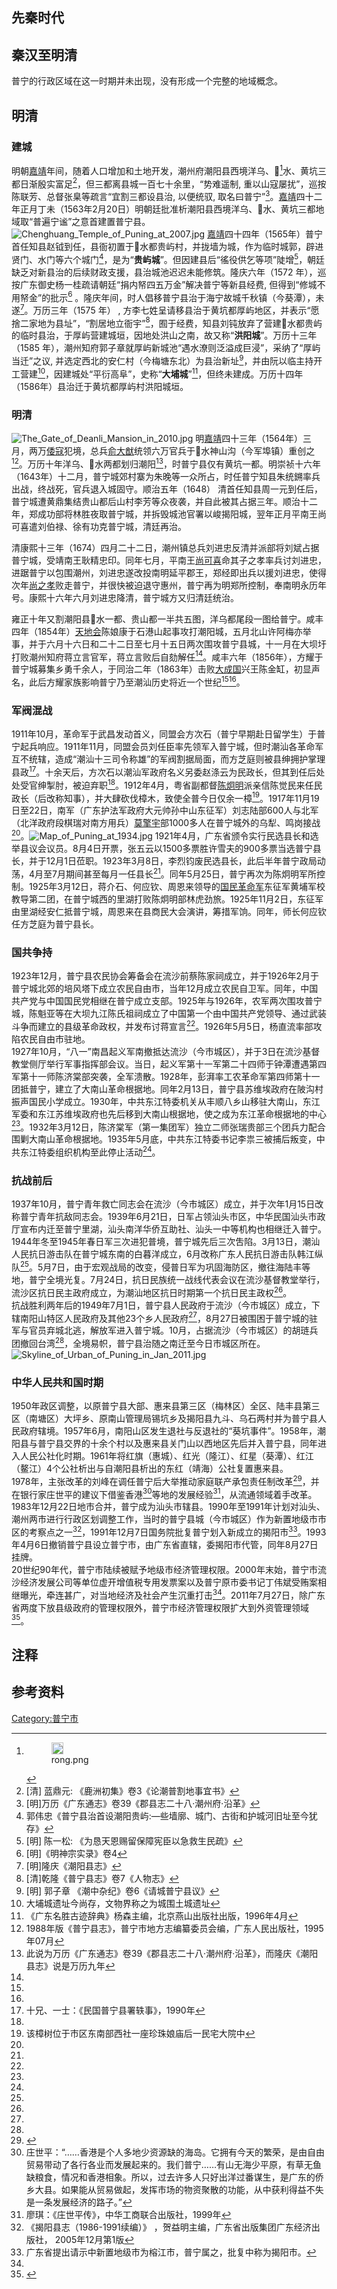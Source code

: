 {{全局僻字|𣴛|⿰氵戎}}
{{lead section|time=2012-02-08T06:52:22+00:00}}
== 先秦时代 ==
== 秦汉至明清 ==
普宁的行政区域在这一时期并未出现，没有形成一个完整的地域概念。
== 明清 ==
=== 建城 ===
明朝[[嘉靖|嘉靖]]年间，随着人口增加和土地开发，潮州府潮阳县西境洋乌、𣴛<ref group="注">[[File:rong.png|19px]]</ref>水、黄坑三都日渐殷实富足<ref name="documenta" group="参"> [清] 蓝鼎元: 《鹿洲初集》卷3《论潮普割地事宜书》</ref>，但三都离县城一百七十余里，“势难遥制, 重以山寇屡扰”，巡按陈联芳、总督张臬等疏言“宜割三都设县治, 以便统驭, 取名曰普宁”<ref name="documentb" group="参">[明]万历《广东通志》卷39《郡县志二十八·潮州府·沿革》</ref>。[[嘉靖|嘉靖]]四十二年正月丁未（1563年2月20日）明朝廷批准析潮阳县西境洋乌、𣴛水、黄坑三都地域取“普遍宁谧”之意首建置普宁县。<br />
[[File:Chenghuang_Temple_of_Puning_at_2007.jpg|thumb]]
[[嘉靖|嘉靖]]四十四年（1565年）普宁首任知县赵钺到任，县衙初置于𣴛水都贵屿村，并拢墙为城，作为临时城郭，辟进贤门、水门等六个城门<ref group="参">郭伟忠《普宁县治首设潮阳贵屿:—些墙廓、城门、古街和护城河旧址至今犹存》</ref>，是为“'''贵屿城'''”。但因建县后“徭役供乞等项”陡增<ref group="参">[明] 陈一松: 《为恳天恩赐留保障宪臣以急救生民疏》</ref>，朝廷缺乏对新县治的后续财政支援，县治城池迟迟未能修筑。隆庆六年（1572 年），巡按广东御史杨一桂疏请朝廷“捐内帑四五万金”解决普宁等新县经费, 但得到“修城不用帑金”的批示<ref group="参"> [明]《明神宗实录》卷4</ref> 。隆庆年间，时人倡移普宁县治于海宁故城千秋镇（今葵潭），未遂<ref group="参">[明]隆庆《潮阳县志》</ref>。万历三年（1575 年） , 方李七姓呈请移县治于黄坑都厚屿地区，并表示“愿捨二家地为县址”，“割居地立衙宇”<ref group="参"> [清]乾隆《普宁县志》卷7《人物志》</ref>，囿于经费，知县刘钝放弃了营建𣴛水都贵屿的临时县治，于厚屿营建城垣，因地处洪山之南，故又称“'''洪阳城'''”。万历十三年（1585 年），潮州知府郭子章就厚屿新城池“遇水潦则泛溢成巨浸”，采纳了“厚屿当迁”之议, 并选定西北的安仁村（今梅塘东北）为县治新址<ref group="参">[明] 郭子章 《潮中杂纪》卷6《请城普宁县议》</ref>，并由阮以临主持开工营建<ref group="注">大埔城遗址今尚存，文物界称之为城围土城遗址</ref>，因建城处“平衍高阜”，史称“'''大埔城'''”<ref name=wwdict group="参">《广东名胜古迹辞典》杨森主编，北京燕山出版社出版，1996年4月</ref>，但终未建成。万历十四年（1586年）县治迁于黄坑都厚屿村洪阳城垣。

=== 明清 ===
[[File:The_Gate_of_Deanli_Mansion_in_2010.jpg|thumb]]
明[[嘉靖|嘉靖]]四十三年（1564年）三月，两万[[倭寇|倭寇]]犯境，总兵[[俞大猷|俞大猷]]统领六万官兵于𣴛水神山沟（今军埠镇）重创之<ref name=88xz group="参">1988年版《普宁县志》，普宁市地方志编纂委员会编，广东人民出版社，1995年07月</ref>。万历十年洋乌、𣴛水两都划归潮阳<ref group="注">此说为万历《广东通志》卷39《郡县志二十八·潮州府·沿革》，而隆庆《潮阳县志》说是万历九年</ref>，时普宁县仅有黄坑一都。明崇祯十六年（1643年）十二月，普宁城郊村寨为朱晚等一众所占，时任普宁知县朱统鎙率兵出战，终战死，官兵退入城固守。顺治五年（1648） 清首任知县周一元到任后，普宁城遭黄鼎集结贵山都后山村李芳等众夜袭，并自此被其占据三年。顺治十二年，郑成功部将林胜夜取普宁城，并拆毁城池官署以峻揭阳城，翌年正月平南王尚可喜遣刘伯禄、徐有功克普宁城，清廷再治。

清康熙十三年（1674）四月二十二日，潮州镇总兵刘进忠反清并派部将刘斌占据普宁城，受靖南王耿精忠印。同年七月，平南王[[尚可喜|尚可喜]]命其子之孝率兵讨刘进忠，进踞普宁以包围潮州，刘进忠遂改投南明延平郡王，郑经即出兵以援刘进忠，使得次年[[尚之孝|尚之孝]]败走普宁，并很快被迫退守惠州，普宁再为明郑所控制，奉南明永历年号。康熙十六年六月刘进忠降清，普宁城方又归清廷统治。

雍正十年又割潮阳县𣴛水一都、贵山都一半共五图，洋乌都尾段一图给普宁。咸丰四年（1854年）[[天地会|天地会]]陈娘康于石港山起事攻打潮阳城，五月北山许阿梅亦举事，并于六月十六日和二十二日至七月十五日两次围攻普宁县城，十一月在大坝圩打败潮州知府蒋立言官军，蒋立言败后自劾解任<ref name=88xz group="参"></ref>。咸丰六年（1856年），方耀于普宁城募集乡勇千余人，于同治二年（1863年）击败[[大成国|大成国]]兴王陈金缸，初显声名，此后方耀家族影响普宁乃至潮汕历史将近一个世纪<ref name=minguo group="参"></ref><ref name=dang group="参"></ref>。

=== 军阀混战 ===
1911年10月，革命军于武昌发动首义，同盟会方次石（普宁早期赴日留学生）于普宁起兵响应。1911年11月，同盟会员刘任臣率先领军入普宁城，但时潮汕各革命军互不统辖，造成“潮汕十三司令称雄”的军阀割据局面，而方芝庭则被县绅拥护掌理县政<ref name=minguo group="参">十兄、一士：《民国普宁县署轶事》，1990年</ref>。十余天后，方次石以潮汕军政府名义另委赵涤云为民政长，但其到任后处处受官绅掣肘，被迫弃职<ref name=minguo group="参"></ref>。1912年4月，粤省副都督[[陈炯明|陈炯明]]派亲信陈觉民来任民政长（后改称知事），并大肆砍伐樟木，致使全普今日仅余一樟<ref group="注">该樟树位于市区东南部西社一座珍珠娘庙后一民宅大院中</ref>。1917年11月19日至22日，南军（广东护法军政府大元帅孙中山东征军）刘志陆部600人与北军（北洋政府段棋瑞对南方用兵）[[莫擎宇|莫擎宇]]部1000多人在普宁城外的乌犁、鸣岗接战<ref name=88xz group="参"></ref>。[[File:Map_of_Puning_at_1934.jpg|thumb]]
1921年4月，广东省颁令实行民选县长和选举县议会议员。8月4日开票，张五云以1500多票胜许雪夫的900多票当选普宁县长，并于12月1日莅职。1923年3月8日，李烈钧废民选县长，此后半年普宁政局动荡，4月至7月期间甚至每月一任县长<ref name=minguo group="参"></ref>。同年5月25日，普宁再次为陈炯明军所控制。1925年3月12日，蒋介石、何应钦、周恩来领导的[[国民革命军|国民革命军]]东征军黄埔军校教导第二团，在普宁城西的里湖打败陈炯明部林虎劲旅。1925年11月2日，东征军由里湖经安仁抵普宁城，周恩来在县商民大会演讲，筹措军饷。同年，师长何应钦任方芝庭为普宁县长。

=== 国共争持 ===
1923年12月，普宁县农民协会筹备会在流沙前蔡陈家祠成立，并于1926年2月于普宁城北郊的培风塔下成立农民自由市，当年12月成立农民自卫军。同年，中国共产党与中国国民党相继在普宁成立支部。1925年与1926年，农军两次围攻普宁城，陈魁亚等在大坝九江陈氏祖祠成立了中国第一个由中国共产党领导、通过武装斗争而建立的县级革命政权，并发布讨蒋宣言<ref name=dang group="参"></ref>。1926年5月5日，杨直流率部攻陷农民自由市驻地。<br />
1927年10月，“八一”南昌起义军南撤抵达流沙（今市城区），并于3日在流沙基督教堂侧厅举行军事指挥部会议。当日，起义军第十一军第二十四师于钟潭遭遇第四军第十一师陈济棠部突袭，全军溃散。1928年，彭湃率工农革命军第四师第十一团抵普宁，建立了大南山革命根据地。同年2月13日，普宁县苏维埃政府在陂沟村振声国民小学成立。1930年，中共东江特委机关从丰顺八乡山移驻大南山，东江军委和东江苏维埃政府也先后移到大南山根据地，使之成为东江革命根据地的中心<ref name=dang group="参"></ref>。1932年3月12日，陈济棠军（第一集团军）独立二师张瑞贵部三个团兵力配合围剿大南山革命根据地。1935年5月底，中共东江特委书记李祟三被捕后叛变，中共东江特委组织机构至此停止活动<ref name=dang group="参"></ref>。

=== 抗战前后 ===
1937年10月，普宁青年救亡同志会在流沙（今市城区）成立，并于次年1月15日改称普宁青年抗敌同志会。1939年6月21日，日军占领汕头市区，中华民国汕头市政厅宣布内迁至普宁里湖，汕头南洋华侨互助社、汕头一中等机构也相继迁入普宁。1944年冬至1945年春日军三次进犯普境，普宁城先后三次吿陷。3月13日，潮汕人民抗日游击队在普宁城东南的白暮洋成立，6月改称广东人民抗日游击队韩江纵队<ref name=dang group="参"></ref>。5月7日，由于宏观战局的改变，侵普日军为巩固海防区，撤往海陆丰等地，普宁全境光复。7月24日，抗日民族统一战线代表会议在流沙基督教堂举行，流沙区抗日民主政府成立，为潮汕地区抗日时期第一个抗日民主政权<ref name=dang group="参"></ref>。<br />
抗战胜利两年后的1949年7月1日，普宁县人民政府于流沙（今市城区）成立，下辖南阳山特区人民政府及其他23个乡人民政府<ref name=dang group="参"></ref>，8月27日被围困于普宁城的驻军与官员弃城北逃，解放军进入普宁城。10月，占据流沙（今市城区）的胡琏兵团撤回台湾<ref name=dang group="参"></ref>，全境易帜，普宁县治随之南迁至今日市城区所在。
[[File:Skyline_of_Urban_of_Puning_in_Jan_2011.jpg|thumb]]
=== 中华人民共和国时期 ===
1950年政区调整，以原普宁县大部、惠来县第三区（梅林区）全区、陆丰县第三区（南塘区）大坪乡、原南山管理局锡坑乡及揭阳县九斗、乌石两村并为普宁县人民政府辖境。1957年6月，南阳山区发生退社与反退社的“葵坑事件”。1958年，潮阳县与普宁县交界的十余个村以及惠来县关门山以西地区先后并入普宁县，同年进入人民公社化时期。1961年将红旗（惠城）、红光（隆江）、红星（葵潭）、红江（鳌江）4个公社析出与自潮阳县析出的东红（靖海）公社复置惠来县。<br />  
1978年，主张改革的刘峰在调任普宁后大举推动家庭联产承包责任制改革<ref group="参">{{cite web |language=zh-hans |url=http://finance.jrj.com.cn/people/2009/09/0314335970837.shtml |title=刘峰：改革创新是特区强大生命力源泉 |publisher=金融界，原载于汕头日报 |date=2008-12-19 |access-date=2012-02-08 |archive-date=2020-07-21 |archive-url=https://web.archive.org/web/20200721143750/http://finance.jrj.com.cn/people/2009/09/0314335970837.shtml |dead-url=no }}</ref>，并在银行家庄世平的建议下借鉴香港<ref group="注">庄世平：“……香港是个人多地少资源缺的海岛。它拥有今天的繁荣，是由自由贸易带动了各行各业而发展起来的。我们普宁……有山无海少平原，有草无鱼缺粮食，情况和香港相象。所以，过去许多人只好出洋过番谋生，是广东的侨乡大县。如果能从贸易做起，发挥市场的物资聚散的功能，从中获利得益不失是一条发展经济的路子。”</ref>等地的发展经验<ref group="参">廖琪：《庄世平传》，中华工商联合出版社，1999年</ref>，从流通领域着手改革。1983年12月22日地市合并，普宁成为汕头市辖县。1990年至1991年计划对汕头、潮州两市进行行政区划调整工作，当时的普宁县城（今市城区）作为新置地级市市区的考察点之一<ref group="参">《揭阳县志（1986-1991续编）》 ，贺益明主编，广东省出版集团广东经济出版社， 2005年12月第1版</ref>，1991年12月7日国务院批复普宁划入新成立的揭阳市<ref group="注">广东省提出请示中新置地级市为榕江市，普宁属之，批复中称为揭阳市。</ref>。1993年4月6日撤销普宁县设立普宁市，由广东省直辖，委揭阳市代管，同年8月27日挂牌。<br>
20世纪90年代，普宁市陆续被赋予地级市经济管理权限。2000年末始，普宁市流沙经济发展公司等单位虚开增值税专用发票案以及普宁原市委书记丁伟斌受贿案相继曝光，牵连甚广，对当地经济及社会产生沉重打击<ref name=dqdl group="参"></ref>。2011年7月27日，除广东省两度下放县级政府的管理权限外，普宁市经济管理权限扩大到外资管理领域<ref group="参">{{cite web|language=zh-hans|url=http://zwgk.gd.gov.cn/006939748/201108/t20110801_194877.html|title=广东省第二批扩大县级政府管理权限事项目录（粤府令第161号）|publisher=广东省人民政府|date=2011-07-27|access-date=2012-02-08|archive-date=2016-03-04|archive-url=https://web.archive.org/web/20160304131642/http://zwgk.gd.gov.cn/006939748/201108/t20110801_194877.html|dead-url=no}}</ref>。
== 注释 ==
{{reflist|group="注"}}

== 参考资料 ==
{{Reflist|2|group="参"}}

[[Category:普宁市|Category:普宁市]]